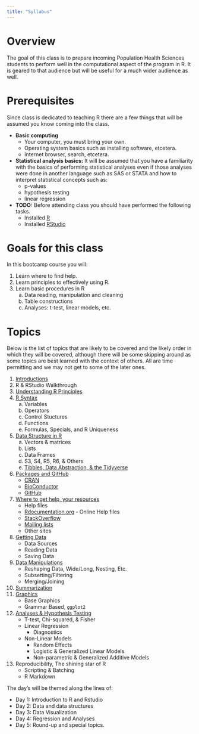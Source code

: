 ```yaml
---
title: "Syllabus"
---
```


Overview
========

The goal of this class is to prepare incoming Population Health Sciences 
students to perform well in the computational aspect of the program in R.
It is geared to that audience but will be useful for a much wider audience as well.


Prerequisites
=============

Since class is dedicated to teaching R there are a few things that will be 
assumed you know coming into the class.

* **Basic computing**
    + Your computer, you must bring your own.
    + Operating system basics such as installing software, etcetera.
    + Internet browser, search, etcetera.
* **Statistical analysis basics:**  It will be assumed that you have a 
  familiarity with the basics of performing statistical analyses even if those 
  analyses were done in another language such as SAS or STATA and how to 
  interpret statistical concepts such as:
    + p-values
    + hypothesis testing
    + linear regression
* **TODO:** Before attending class you should have performed the following tasks.
    + Installed [R](https://cran.r-project.org)
    + Installed [RStudio](https://rstudio.org)

Goals for this class
====================

In this bootcamp course you will:

1. Learn where to find help.
2. Learn principles to effectively using R.
3. Learn basic procedures in R
    a. Data reading, manipulation and cleaning
    b. Table constructions
    c. Analyses: t-test, linear models, etc.


Topics
======

Below is the list of topics that are likely to be covered and the likely order
in which they will be covered, although there will be some skipping around as 
some topics are best learned with the context of others.
All are time permitting and we may not get to some of the later ones.

1. [Introductions](Introductions.html)
2. R & RStudio Walkthrough
3. [Understanding R Principles](Principles.html)
4. [R Syntax](Syntax.html)
    a. Variables
    b. Operators
    c. Control Stuctures
    d. Functions
    e. Formulas, Specials, and R Uniqueness
5. [Data Structure in R](Syntax.html#2)
    a. Vectors & matrices
    b. Lists
    c. Data Frames
    d. S3, S4, R5, R6, & Others
    d. [Tibbles, Data Abstraction, & the Tidyverse](Tidyverse.html)
6. [Packages and GitHub](Packages.html#2)
    - [CRAN](https://cran.r-project.org)
    - [BioConductor](https://www.bioconductor.org/)\
    - [GitHub](https://github.com/search?q=language%3AR&type=Repositories&ref=advsearch&l=R&l=)
7. [Where to get help, your resources](Resources.html#2)
    * Help files
    * [Rdocumentation.org](https://Rdocumentation.org) - Online Help files
    * [StackOverflow](https://stackoverflow.com/questions/tagged/rlang)
    * [Mailing lists](https://www.r-project.org/mail.html)
    * Other sites
8. [Getting Data](GettingData.html)
    * Data Sources
    * Reading Data
    * Saving Data
9. [Data Manipulations](DataWrangling.html)
    * Reshaping Data, Wide/Long, Nesting, Etc.
    * Subsetting/Filtering
    * Merging/Joining
10. [Summarization](DataWrangling.html)
11. [Graphics](Graphics.html)
    * Base Graphics
    * Grammar Based, `ggplot2`
12. [Analyses & Hypothesis Testing](Analysis.html)
    * T-test, Chi-squared, & Fisher
    * Linear Regression
        + Diagnostics
    * Non-Linear Models
        + Random Effects
        + Logistic & Generalized Linear Models
        + Non-parametric & Generalized Additive Models
13. Reproducibility, The shining star of R
    + Scripting & Batching
    + R Markdown
    

The day's will be themed along the lines of:

* Day 1: Introduction to R and Rstudio
* Day 2: Data and data structures
* Day 3: Data Visualization
* Day 4: Regression and Analyses
* Day 5: Round-up and special topics.
